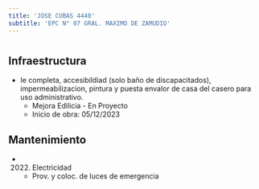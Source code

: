 ```yaml
---
title: 'JOSE CUBAS 4440'
subtitle: 'EPC N° 07 GRAL. MAXIMO DE ZAMUDIO'
---
```


#
## Infraestructura

* Ie completa, accesibildiad (solo baño de discapacitados), impermeabilizacion, pintura y puesta envalor de casa del casero para uso administrativo. 
    + Mejora Edilicia - En Proyecto 
    + Inicio de obra: 05/12/2023 






## Mantenimiento

*  (2022) Electricidad 
    + Prov. y coloc. de luces de emergencia



